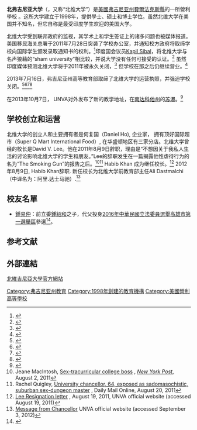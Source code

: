{{noteTA
|1=zh-tw:維吉尼亞; zh-hk:維珍尼亞; zh-cn:弗吉尼亚;
}}
{{Infobox University
| Name =北弗吉尼亚大学
| EnglishName =University of Northern Virginia
| SealImage = Unva.jpg
| SealInfo =
| Motto =
| Established =1998年
| Type =[[營利學校|營利學校]]
| Chancellor = 阿里·达士马驰
| Location =[[美國|美國]][[弗吉尼亚州|弗吉尼亚州]][[費爾法克斯縣_(維吉尼亞州)|費爾法克斯縣]]{{link-en|安嫩代尔 (弗吉尼亚州)|Annandale, Virginia|安嫩代爾}}
| Campus =
| AreaTotal =
| Department =
| Staff = 
| Faculty =
| Professor =
| Associate Professor =
| Assistant Professor =
| Lecturer =
| Student =
| Undergraduate =
| Postgraduate =
| Adult education =
| Distance education =
| 4-year technological program =
| 2-year technological program =
| Affiliations =
| Colors = 
| Website =http://www.unva.edu/
}}
'''北弗吉尼亚大学'''（{{lang-en|University of Northern Virginia}}，又称“北维大学”）是[[美國|美國]][[弗吉尼亚州|弗吉尼亚州]][[費爾法克斯縣_(維吉尼亞州)|費爾法克斯縣]]{{link-en|安嫩代尔 (弗吉尼亚州)|Annandale, Virginia|安嫩代爾}}的一所營利學校
。这所大学建立于1998年，提供學士、硕士和博士学位。虽然北维大学在美国并不知名，但它自称是最受印度学生欢迎的美国大学。

北维大学受到联邦政府的监视，其学术上和学生签证上的诸多问题也被媒体报道。美国移民海关总署于2011年7月28日突袭了学校办公室，并通知校方政府将取缔学校向国际学生颁发录取通知书的权利。<ref name=ICE>{{cite web|url=http://www.msnbc.msn.com/id/43935088 |title=ICE Raids University of Northern Virginia Offices |publisher=MSNBC |date=2011-07-28 |accessdate=2011-07-29}}</ref>印度国会议员[[Kapil_Sibal|Kapil Sibal]]，将北维大学与名声狼藉的“sham university”相比较，并说大学没有任何可接受的认证。<ref>{{Cite web |url=http://www.rediff.com/news/slide-show/slide-show-1-india-has-enough-safeguards-to-keep-away-sham-us-colleges-sibal/20111012.htm |title=存档副本 |accessdate=2013-03-24 |archive-date=2013-11-01 |archive-url=https://web.archive.org/web/20131101023204/http://www.rediff.com/news/slide-show/slide-show-1-india-has-enough-safeguards-to-keep-away-sham-us-colleges-sibal/20111012.htm |dead-url=no }}</ref> 虽然印度媒体预测北维大学将于2011年被永久关闭，<ref>{{cite web |url=http://www.unva.edu/forms/Message_Chancellor.pdf |title=存档副本 |accessdate=2012-12-19 |deadurl=yes |archiveurl=https://web.archive.org/web/20120427095803/http://www.unva.edu/forms/Message_Chancellor.pdf |archivedate=2012-04-27 }}</ref> 但学校在那之后仍继续营业。<ref>{{cite web |url=http://www.unva.edu/forms/message_counsel.pdf |title=存档副本 |accessdate=2012-12-19 |deadurl=yes |archiveurl=https://web.archive.org/web/20120427095829/http://www.unva.edu/forms/message_counsel.pdf |archivedate=2012-04-27 }}</ref>

2013年7月16日，弗吉尼亚州高等教育部取缔了北维大学的运营执照，并强迫学校关闭。<ref>{{cite web |url=http://watchdog.org/95968/university-of-northern-virginia-forced-to-close-leaving-students-in-limbo/ |title=University of Northern Virginia forced to close, leaving students in limbo |author=Bre Payton |date=2013-07-17 |work=Watchdog.org Virginia Bureau |publisher=Franklin Center for Government & Public Integrity |accessdate=2013-09-03 |archive-date=2013-10-31 |archive-url=https://web.archive.org/web/20131031170604/http://watchdog.org/95968/university-of-northern-virginia-forced-to-close-leaving-students-in-limbo/ |dead-url=no }}</ref><ref>{{cite web |url=http://www.schev.edu/schev/AgendaBooks/2013July/Agendabook0713.pdf |title=Agenda Book, July 15-16, 2013 |publisher=State Council of Higher Education for Virginia |page=A-30 |deadurl=yes |archiveurl=https://web.archive.org/web/20130813124228/http://www.schev.edu/schev/AgendaBooks/2013July/Agendabook0713.pdf |archivedate=2013-08-13 |accessdate=2013-09-03 }}</ref><ref>{{cite web|url=http://watchdog.org/96528/soon-to-be-shuttered-va-university-had-history-of-accreditation-problems/|title=Soon-to-be shuttered VA university had history of accreditation problems|author=Bre Payton, Carten Cordell|date=2013-07-19|work=Watchdog.org Virginia Bureau|publisher=Franklin Center for Government & Public Integrity|accessdate=2013-09-03|archive-date=2013-10-31|archive-url=https://web.archive.org/web/20131031171901/http://watchdog.org/96528/soon-to-be-shuttered-va-university-had-history-of-accreditation-problems/|dead-url=no}}</ref><ref>{{cite web|url=http://www.schev.edu/students/UNVANotice.pdf|title=Notice Regarding Revocation of University of Northern Virginia|author=State Council of Higher Education for Virginia|date=2013-07-19|deadurl=yes|archiveurl=https://web.archive.org/web/20130822221303/http://www.schev.edu/students/UNVANotice.pdf|archivedate=2013-08-22|accessdate=2013-09-03}}</ref>

在2013年10月7日， UNVA对外发布了新的教学地址，在[[南达科他州|南达科他州]]的[[苏瀑|苏瀑]]。<ref>{{Cite web |url=https://en.wikipedia.org/wiki/University_of_Northern_Virginia |title=存档副本 |accessdate=2013-10-30 |archive-date=2013-10-23 |archive-url=https://web.archive.org/web/20131023151036/http://en.wikipedia.org/wiki/University_of_Northern_Virginia |dead-url=no }}</ref>

== 学校创立和运营 ==
北维大学的创立人和主要拥有者是何复国（Daniel Ho), 企业家， 拥有顶好国际超市（Super Q Mart International Food）, 在华盛顿地区有三家分店。北维大学曾经的校长是David V. Lee。他在2011年8月9日辞职，理由是“不想因关于我私人生活的讨论影响北维大学的学生和朋友。”Lee的辞职发生在一篇揭露他性虐待行为的名为“The Smoking Gun”的报告之后。<ref>Jeane MacIntosh, [http://www.nypost.com/p/news/local/sex_tracurricular_college_boss_E3R91btxKbSn7Cd7QTRtBJ Sex-tracurricular college boss] {{Wayback|url=http://www.nypost.com/p/news/local/sex_tracurricular_college_boss_E3R91btxKbSn7Cd7QTRtBJ |date=20120720213713 }}, ''[[New_York_Post|New York Post]]'', August 2, 2011</ref><ref>Rachel Quigley, [http://www.dailymail.co.uk/news/article-2021317/UNVA-chancellor-David-Lee-64-sadomasochistic-suburban-sex-dungeon-master.html University chancellor, 64, exposed as sadomasochistic, suburban sex-dungeon master] {{Wayback|url=http://www.dailymail.co.uk/news/article-2021317/UNVA-chancellor-David-Lee-64-sadomasochistic-suburban-sex-dungeon-master.html |date=20140118190402 }}, Daily Mail Online, August 20, 2011</ref> Habib Khan 成为继任校长。<ref name=resignation>[http://www.unva.edu/forms/change_chancellor.pdf Lee Resignation letter] {{Wayback|url=http://www.unva.edu/forms/change_chancellor.pdf |date=20110928192811 }}, August 19, 2011, UNVA official website (accessed August 19, 2011)</ref> 2012年8月9日, Habib Khan辞职. 新任校长为北维大学前教育部主任Ali Dastmalchi（中译名为：阿里.达士马驰）.<ref>[http://www.unva.edu/message-chancellor.html Message from Chancellor] {{Wayback|url=http://www.unva.edu/message-chancellor.html |date=20130326013953 }} UNVA official website (accessed September 3, 2012)</ref>

== 校友名單 ==
*[[鍾易仲|鍾易仲]]：前立委[[鍾紹和|鍾紹和]]之子，代父投身[[2016年中華民國立法委員選舉|2016年中華民國立法委員選舉]][[高雄市第一選舉區|高雄市第一選舉區]]參選<ref>{{Cite web |url = http://www.twtimes.com.tw/index.php?page=news&nid=506365 |title = 鍾易仲參選第一選區立委 |author = 江文兟 |date = 2015-08-01 |publisher = 出版者 |language = zh-tw |accessdate = 2016-01-07 |quote = 今年三十三歲的鍾易仲，八年前從美國北維吉尼亞大學畢業返台，一度擔任立委鍾紹和的國會助理，現任高美醫專副校長。 |archive-url = https://web.archive.org/web/20170831221624/http://www.twtimes.com.tw/index.php?page=news&nid=506365 |archive-date = 2017-08-31 |dead-url = yes }}</ref>。

==参考文献==
{{reflist}}
== 外部連結 ==
[https://web.archive.org/web/20060428011919/http://www.unva.edu/ 北維吉尼亞大學官方網站]
{{弗吉尼亞州的學院和大學}}
{{DEFAULTSORT:University of Northern Virginia}}
[[Category:弗吉尼亚州教育|Category:弗吉尼亚州教育]]
[[Category:1998年創建的教育機構|Category:1998年創建的教育機構]]
[[Category:美國營利高等學校|Category:美國營利高等學校]]